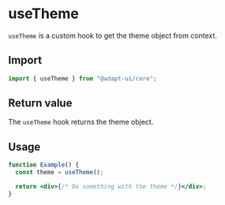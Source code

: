 # useTheme

`useTheme` is a custom hook to get the theme object from context.

## Import

```js
import { useTheme } from "@adapt-ui/core";
```

## Return value

The `useTheme` hook returns the theme object.

## Usage

```jsx live=false
function Example() {
  const theme = useTheme();

  return <div>{/* Do something with the theme */}</div>;
}
```
